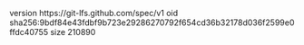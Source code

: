 version https://git-lfs.github.com/spec/v1
oid sha256:9bdf84e43fdbf9b723e29286270792f654cd36b32178d036f2599e0ffdc40755
size 210890
